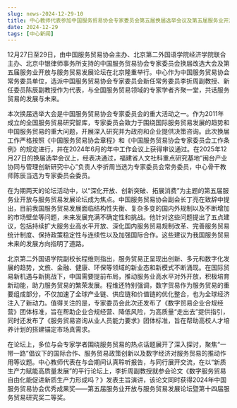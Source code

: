 ```yaml
---
slug: news-2024-12-29-10
title: 中心教师代表参加中国服务贸易协会专家委员会第五届换届选举会议及第五届服务业开放与服务贸易发展论坛，李折周副教授作主旨演讲并获第十四届服务贸易研究奖二等奖
date: 2024-12-29
tags: [中心新闻]
---
```


<!-- 可选首图：放到 static/img/news/ 后，这里用相对路径引用 -->
<!-- ![](/img/news/2024-12-29-10.jpg) -->

<!-- 在此粘贴正文（从 Word 复制即可；可加入小标题、加粗、列表；图片用 /img/news/... 引用） -->

12月27日至29日，由中国服务贸易协会主办、北京第二外国语学院经济学院联合主办、北京中银律师事务所支持的中国服务贸易协会专家委员会换届改选大会及第五届服务业开放与服务贸易发展论坛在北京隆重举行。中心作为中国服务贸易协会常务委员单位，选派中国服务贸易协会专家委员会新任常务委员李折周副教授、新任委员陈辰副教授作为代表，与全国服务贸易领域的专家学者齐聚一堂，共话服务贸易的发展与未来。

本次换届选举大会是中国服务贸易协会专家委员会的重大活动之一。作为2011年成立的全国服务贸易研究智库，专家委员会致力于围绕国际服务贸易发展的趋势和中国服务贸易的重大问题，开展深入研究并为政府和企业提供决策咨询。此次换届工作严格按照《中国服务贸易协会章程》和《中国服务贸易协会专家委员会工作条例》的规定进行，并在2024年6月的年中工作会议上获得审议通过。在2025年12月27日的换届选举会议上，经表决通过，福建省人文社科重点研究基地“闽台产业协同与管理创新研究中心”负责人李折周当选为专家委员会常务委员，中心骨干教师陈辰当选为专家委员会委员。

在为期两天的论坛活动中，以“深化开放、创新突破、拓展消费”为主题的第五届服务业开放与服务贸易发展论坛成为焦点。中国服务贸易协会副会长丁亮在致辞中提出，目前我国服务贸易发展面临结构性失衡、复杂多变的国内外规制以及不断增加的市场壁垒等问题，未来发展充满不确定性和挑战。他针对这些问题提出了五点建议，包括持续扩大服务业高水平开放、深化国内服务贸易规制改革、完善服务贸易统计制度、保持政策稳定性与连续性以及加强国际合作。这些建议为我国服务贸易未来的发展方向指明了道路。

北京第二外国语学院副校长程维则指出，服务贸易正呈现出创新、多元和数字化发展的趋势，文旅、金融、健康、环保等领域的新业态和新模式不断涌现。在国际贸易新机遇与新挑战下，中国需要提前布局，推动服务业高水平对外开放，积极培育新动能，助力服务贸易的繁荣发展。程维还特别强调，数字贸易作为服务贸易的重要组成部分，不仅加速了全球产业链、供应链和价值链的优化整合，也为全球经济注入了新动力。值得关注的是，专家委员会此次还发布了《数字贸易企业合规经营》团体标准，旨在帮助企业合规经营、降低风险，为高质量“走出去”提供指引，同时还发布了《服务贸易咨询从业人员能力要求》团体标准，旨在帮助高校人才培养计划的搭建锚定市场真需求。

在论坛上，多位与会专家学者围绕服务贸易的热点话题展开了深入探讨，聚焦“一带一路”倡议下的国际合作、服务贸易政策创新以及数字经济对服务贸易的推动作用等议题。中心教师代表在与会期间认真聆听报告，与同行展开交流，在以“新质生产力赋能高质量发展”的平行论坛上，李折周副教授就参会论文《数字服务贸易自由化能促进新质生产力形成吗？》发表主旨演讲，该论文同时获得2024年中国服务贸易协会优秀成果奖——第五届服务业开放与服务贸易发展论坛暨第十四届服务贸易研究奖二等奖。
